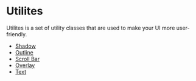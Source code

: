 # Utilites

Utilites is a set of utility classes that are used to make your UI more user-friendly.

- [Shadow](shadow)
- [Outline](outline)
- [Scroll Bar](scrollbar)
- [Overlay](overlay)
- [Text](text)
